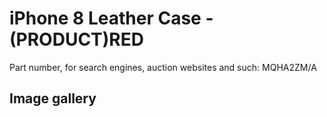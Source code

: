 # iPhone 8 Leather Case - (PRODUCT)RED

Part number, for search engines, auction websites and such: MQHA2ZM/A

## Image gallery

<div style={{ width: "768px" }}>
  <GalleryComponent
    images={[
      {
        original: "/everysource/MQHA2",
        thumbnail: "/everypreview/MQHA2",
      },
      {
        original: "/everysource/MQHA2_AV1_GOLD",
        thumbnail: "/everypreview/MQHA2_AV1_GOLD",
      },
      {
        original: "/everysource/MQHA2_AV1_SILVER",
        thumbnail: "/everypreview/MQHA2_AV1_SILVER",
      },
      {
        original: "/everysource/MQHA2_AV1_SPACE_GRAY",
        thumbnail: "/everypreview/MQHA2_AV1_SPACE_GRAY",
      },
      {
        original: "/everysource/MQHA2_AV2",
        thumbnail: "/everypreview/MQHA2_AV2",
      }
    ]}
  />
</div>